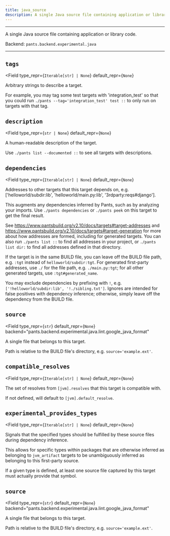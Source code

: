 ```yaml
---
title: java_source
description: A single Java source file containing application or library code.
---
```



---

A single Java source file containing application or library code.

Backend: <span className="color--primary">`pants.backend.experimental.java`</span>

---

<span className={styles.options}>

## `tags`

<Field
    type_repr={`Iterable[str] | None`}
    default_repr={`None`}
>

Arbitrary strings to describe a target.

For example, you may tag some test targets with &#x27;integration_test&#x27; so that you could run `./pants --tag='integration_test' test ::` to only run on targets with that tag.

</Field>

## `description`

<Field
    type_repr={`str | None`}
    default_repr={`None`}
>

A human-readable description of the target.

Use `./pants list --documented ::` to see all targets with descriptions.

</Field>

## `dependencies`

<Field
    type_repr={`Iterable[str] | None`}
    default_repr={`None`}
>

Addresses to other targets that this target depends on, e.g. [&#x27;helloworld/subdir:lib&#x27;, &#x27;helloworld/main.py:lib&#x27;, &#x27;3rdparty:reqs#django&#x27;].

This augments any dependencies inferred by Pants, such as by analyzing your imports. Use `./pants dependencies` or `./pants peek` on this target to get the final result.

See https://www.pantsbuild.org/v2.10/docs/targets#target-addresses and https://www.pantsbuild.org/v2.10/docs/targets#target-generation for more about how addresses are formed, including for generated targets. You can also run `./pants list ::` to find all addresses in your project, or `./pants list dir:` to find all addresses defined in that directory.

If the target is in the same BUILD file, you can leave off the BUILD file path, e.g. `:tgt` instead of `helloworld/subdir:tgt`. For generated first-party addresses, use `./` for the file path, e.g. `./main.py:tgt`; for all other generated targets, use `:tgt#generated_name`.

You may exclude dependencies by prefixing with `!`, e.g. `['!helloworld/subdir:lib', '!./sibling.txt']`. Ignores are intended for false positives with dependency inference; otherwise, simply leave off the dependency from the BUILD file.

</Field>

## `source`

<Field
    type_repr={`str`}
    default_repr={`None`}
    backend="pants.backend.experimental.java.lint.google_java_format"
>

A single file that belongs to this target.

Path is relative to the BUILD file&#x27;s directory, e.g. `source='example.ext'`.

</Field>

## `compatible_resolves`

<Field
    type_repr={`Iterable[str] | None`}
    default_repr={`None`}
>

The set of resolves from `[jvm].resolves` that this target is compatible with.

If not defined, will default to `[jvm].default_resolve`.

</Field>

## `experimental_provides_types`

<Field
    type_repr={`Iterable[str] | None`}
    default_repr={`None`}
>

Signals that the specified types should be fulfilled by these source files during dependency inference.

This allows for specific types within packages that are otherwise inferred as belonging to `jvm_artifact` targets to be unambiguously inferred as belonging to this first-party source.

If a given type is defined, at least one source file captured by this target must actually provide that symbol.

</Field>

## `source`

<Field
    type_repr={`str`}
    default_repr={`None`}
    backend="pants.backend.experimental.java.lint.google_java_format"
>

A single file that belongs to this target.

Path is relative to the BUILD file&#x27;s directory, e.g. `source='example.ext'`.

</Field>

</span>
